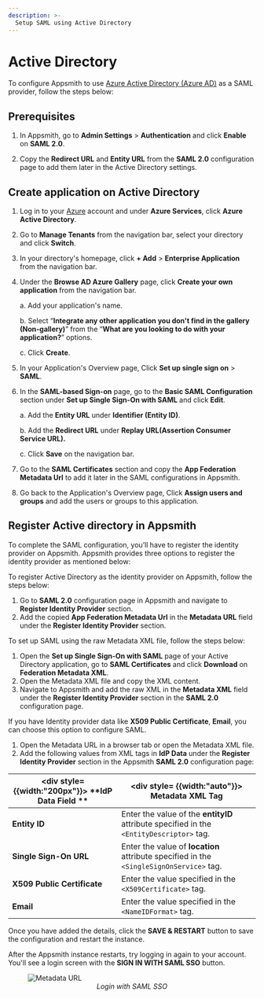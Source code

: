 ```yaml
---
description: >-
  Setup SAML using Active Directory
---
```


# Active Directory

To configure Appsmith to use [Azure Active Directory (Azure AD)](https://portal.azure.com/#allservices) as a SAML provider, follow the steps below:

## Prerequisites

1. In Appsmith, go to **Admin Settings** > **Authentication** and click **Enable** on  **SAML 2.0**.

2. Copy the **Redirect URL** and **Entity URL** from the **SAML 2.0** configuration page to add them later in the Active Directory settings. 

## Create application on Active Directory

1. Log in to your [Azure](https://portal.azure.com/#allservices) account and under **Azure Services**, click **Azure Active Directory**.
2. Go to **Manage Tenants** from the navigation bar, select your directory and click **Switch**.
3. In your directory's homepage, click **+ Add** > **Enterprise Application** from the navigation bar. 
4. Under the **Browse AD Azure Gallery** page, click **Create your own application** from the navigation bar.

   a. Add your application's name.

   b. Select “**Integrate any other application you don't find in the gallery (Non-gallery)**” from the “**What are you looking to do with your application?**” options.

   c. Click **Create**.

5. In your Application's Overview page, Click **Set up single sign on** > **SAML**.
6. In the **SAML-based Sign-on** page, go to the **Basic SAML Configuration** section under **Set up Single Sign-On with SAML** and click **Edit**. 

    a. Add the **Entity URL** under **Identifier (Entity ID)**.

    b. Add the **Redirect URL** under **Replay URL(Assertion Consumer Service URL).**

    c. Click **Save** on the navigation bar.

7. Go to the **SAML Certificates** section and copy the **App Federation Metadata Url** to add it later in the SAML configurations in Appsmith.
8. Go back to the Application's Overview page, Click **Assign users and groups** and add the users or groups to this application.

## Register Active directory in Appsmith

To complete the SAML configuration, you’ll have to register the identity provider on Appsmith. Appsmith provides three options to register the identity provider as mentioned below:

<Tabs queryString="active_directory-saml">
<TabItem label="Metadata URL (recommended)" value="active_directory-metadataurl">

To register Active Directory as the identity provider on Appsmith, follow the steps below:
1. Go to **SAML 2.0** configuration page in Appsmith and navigate to **Register Identity Provider** section.
2. Add the copied **App Federation Metadata Url** in the **Metadata URL** field under the **Register Identity Provider** section.

</TabItem>

<TabItem label="Metadata XML" value="active_directory-metdataxml">

To set up SAML using the raw Metadata XML file, follow the steps below:
1. Open the **Set up Single Sign-On with SAML** page of your Active Directory application, go to **SAML Certificates** and click **Download** on **Federation Metadata XML**.
2. Open the Metadata XML file and copy the XML content.
3. Navigate to Appsmith and add the raw XML in the **Metadata XML** field under the **Register Identity Provider** section in the **SAML 2.0** configuration page.

</TabItem>
<TabItem label="IdP Data" value="active_directory-idpdata">

If you have Identity provider data like **X509 Public Certificate**, **Email**, you can choose this option to configure SAML.

1. Open the Metadata URL in a browser tab or open the Metadata XML file.
2. Add the following values from XML tags in **IdP Data** under the **Register Identity Provider** section in the Appsmith **SAML 2.0** configuration page: 

| <div style= {{width:"200px"}}> **IdP Data Field ** </div>  | <div style= {{width:"auto"}}> **Metadata XML Tag**  </div>                                                                      |
| ------------------- | ------------------------------------------------------------------------------------------ |
| **Entity ID**               | Enter the value of the **entityID** attribute specified in the `<EntityDescriptor>` tag.                 |
| **Single Sign-On URL**      | Enter the value of **location** attribute specified in the `<SingleSignOnService>` tag. |
| **X509 Public Certificate** | Enter the value specified in the `<X509Certificate>` tag. |
| **Email**                   | Enter the value specified in the `<NameIDFormat>` tag. |


</TabItem>
</Tabs>

Once you have added the details, click the **SAVE & RESTART** button to save the configuration and restart the instance. 

After the Appsmith instance restarts, try logging in again to your account. You'll see a login screen with the **SIGN IN WITH SAML SSO** button.

<figure>
  <img src="/img/Appsmith-Login-Screen-Shows-SAML.png" style= {{width:"400px", height:"auto"}} alt="Metadata URL"/>
  <figcaption align = "center"><i>Login with SAML SSO </i></figcaption>
</figure>